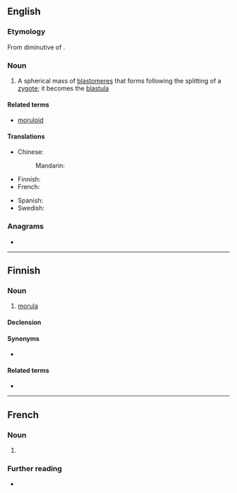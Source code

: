 {{also|mórula}}
==English==

===Etymology===
From diminutive of {{etyl|la|en}} {{m|la|morum||mulberry}}.

===Noun===
{{wikipedia}}
{{en-noun|s|morulae}}

# {{lb|en|embryology}} A spherical mass of [[blastomere]]s that forms following the splitting of a [[zygote]]; it becomes the [[blastula]]

====Related terms====
* [[moruloid]]

====Translations====
{{trans-top|spherical mass of blastomeres}}
* Chinese:
*: Mandarin: {{t+|cmn|桑葚胚|tr=sāngshènpēi}}
* Finnish: {{t|fi|morula}}
* French: {{t+|fr|morula|f}}
{{trans-mid}}
* Spanish: {{t|es|mórula|f}}
* Swedish: {{t+|sv|morula|c}}
{{trans-bottom}}

===Anagrams===
* {{anagrams|en|a=almoru|Lamour}}

----

==Finnish==

===Noun===
{{fi-noun}}

# {{lb|fi|biology}} [[#English|morula]]

====Declension====
{{fi-decl-kulkija|morul|a}}

====Synonyms====
* {{l|fi|solurypäle}}

====Related terms====
* {{l|fi|muurainaste}}

----

==French==

===Noun===
{{fr-noun|f}}

# {{l|en|morula}}

===Further reading===
* {{R:TLFi}}
